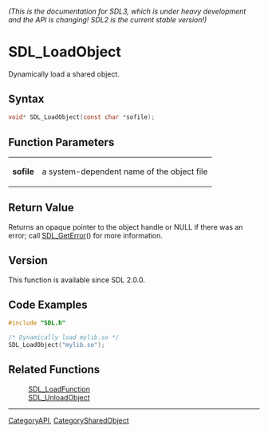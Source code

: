 ====== (This is the documentation for SDL3, which is under heavy development and the API is changing! SDL2 is the current stable version!) ======
= SDL_LoadObject =

Dynamically load a shared object.

== Syntax ==

<syntaxhighlight lang='c'>
void* SDL_LoadObject(const char *sofile);
</syntaxhighlight>

== Function Parameters ==

{|
|'''sofile'''
|a system-dependent name of the object file
|}

== Return Value ==

Returns an opaque pointer to the object handle or NULL if there was an
error; call [[SDL_GetError]]() for more information.

== Version ==

This function is available since SDL 2.0.0.

== Code Examples ==

<syntaxhighlight lang='c++'>
#include "SDL.h"

/* Dynamically load mylib.so */
SDL_LoadObject("mylib.so");
</syntaxhighlight>

== Related Functions ==

:[[SDL_LoadFunction]]
:[[SDL_UnloadObject]]

----
[[CategoryAPI]], [[CategorySharedObject]]


